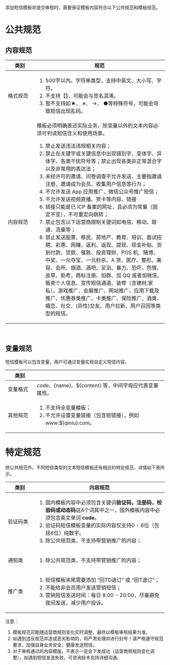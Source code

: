 添加短信模板并提交审核时，需要保证模板内容符合以下公共规范和模板规范。

# **公共规范**
## **内容规范**
<style>
table th:first-of-type {
    min-width: 2cm;
}
</style>

|类别	  |  规范|  
| --- | --- | 
| 格式规范 | <ol><li>500字以内。字符串类型，支持中英文、大小写、字符。</li><li>不支持【】，可能会与签名混淆。</li><li>暂不支持如★、 ※、 →、 ●等特殊符号，可能会导致短信出现乱码。</li><ol> | 
| 内容规范 |模板必须明确表述实际业务，除变量以外的文本内容必须可判读短信含义和使用场景。<ol><li>禁止发送违法违规相关内容；</li><li>禁止在关键字或关键信息中出现错别字、变体字、异体字、各类干扰符号等；禁止出现各类非正常混合字以及非常用的表达法；</li><li>未经许可的邀请、问卷调查不允许发送，主要指邀请注册、邀请成为会员、收集用户信息等行为；</li><li>不允许发送 App 应用推广、微信公众号推广短信；</li><li>不允许发送视频直播、贺卡等内容、链接</li><li>链接只能是已 ICP 备案的网址，且必须为常量（固定不变），不可重定向跳转；</li><li>禁止包含以下运营商限制关键词如电信、移动、联通、流量等；</li><li>禁止发送股票、移民、房地产、教育、培训、面试招聘、彩票、网赚、返利、返现、提现、现金补贴、货到付款、贷款、催款、投资理财、POS 机、赌博、中奖、一元夺宝、一元秒杀、A 货、医疗、整形、美容、会所、烟酒、酒吧、足浴、暴力、恐吓、色情、皮草、助考，商标注册、加群、加 QQ 或者加微信、贩卖个人信息、宣传短信通道、装修（含建材,家私）、游戏推广、会展推广、网站推广、应用下载及推广、优惠券类推广、卡类推广、保险推广、酒类、婚恋、社交、(异性)交友、用户拉新、用户召回等类型的短信。</li><ol>|  
	
<br />

## **变量规范**
短信模板可以包含变量，用户可通过变量实现自定义短信内容。

| 类别	 |  |  
| --- | --- | 
| 变量格式 | ${code}、${name}、${content} 等，中间字母应代表变量属性。 | 
| 其他规范 |<ol /><li>不支持全变量模板；</li><li>不允许设置变量链接（包含短链接），例如 www.${qiniu}.com。</li> | 




# **特定规范**

除公共规范外，不同短信类型的文本短信模板还有相应的特定规范，详情如下表所示。

| 类别 | 内容规范 |  
| --- | --- | 
|验证码类  | <ol /><li />国内模板内容中必须包含关键词**验证码，注册码，校验码或动态码**这4个词其中之一，国外模板内容中必须包含英文单词 **code**。<li />验证码短信模板变量的实际内容仅支持0 - 6位（包括6位）纯数字。<li />除公共规范类，不支持带营销推广的内容；|  
|通知类  | <ol /><li />除公共规范类，不支持带营销推广的内容； |  
|推广类 | <ol /><li />短信模板末尾需要添加 “回TD退订” 或 “回T退订”；<li />不能给非会员用户发送营销短信；<li />营销短信发送时间：每日 8:00 - 20:00，尽量避免夜间发送，减少用户投诉。 |  


注意：
1. 模板规范可能随运营商规则变化实时调整，最终以模板审核结果为准。
2. 如遇到违反规范并造成恶劣影响的，将严肃处理并进行封号！请严格遵守规范要求，加强自身业务安全，健康发送短信。
3. 对于审核通过的内容模版，不表示一定会下发成功（运营商侧规则变化调整），如遇到短信发送失败，可咨询技术支持详细沟通。